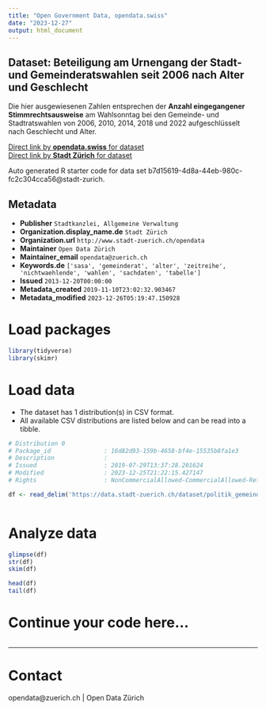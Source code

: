 ```yaml
---
title: "Open Government Data, opendata.swiss"
date: "2023-12-27"
output: html_document
---
```


## Dataset: Beteiligung am Urnengang der Stadt- und Gemeinderatswahlen seit 2006 nach Alter und Geschlecht


Die hier ausgewiesenen Zahlen entsprechen der **Anzahl eingegangener Stimmrechtsausweise** am Wahlsonntag bei den Gemeinde- und Stadtratswahlen von 2006, 2010, 2014, 2018 und 2022 aufgeschlüsselt nach Geschlecht und Alter.


[Direct link by **opendata.swiss** for dataset](https://opendata.swiss/de/dataset/beteiligung-am-urnengang-der-stadt-und-gemeinderatswahlen-seit-2006-nach-alter-und-geschlecht3)<br>
[Direct link by **Stadt Zürich** for dataset](https://data.stadt-zuerich.ch/dataset/politik_gemeinderatswahlen_btg_urnengang_alter_geschl_od7004)

Auto generated R starter code for data set b7d15619-4d8a-44eb-980c-fc2c304cca56@stadt-zurich.

## Metadata

- **Publisher** `Stadtkanzlei, Allgemeine Verwaltung`
- **Organization.display_name.de** `Stadt Zürich`
- **Organization.url** `http://www.stadt-zuerich.ch/opendata`
- **Maintainer** `Open Data Zürich`
- **Maintainer_email** `opendata@zuerich.ch`
- **Keywords.de** `['sasa', 'gemeinderat', 'alter', 'zeitreihe', 'nichtwaehlende', 'wahlen', 'sachdaten', 'tabelle']`
- **Issued** `2013-12-20T00:00:00`
- **Metadata_created** `2019-11-10T23:02:32.903467`
- **Metadata_modified** `2023-12-26T05:19:47.150928`


# Load packages

```r

library(tidyverse)
library(skimr)

```

# Load data

-   The dataset has 1 distribution(s) in CSV format.
-   All available CSV distributions are listed below and can be read into a tibble.

```r

# Distribution 0
# Package_id               : 16d82d93-159b-4658-bf4e-15535b8fa1e3
# Description              : 
# Issued                   : 2019-07-29T13:37:28.201624
# Modified                 : 2023-12-25T21:22:15.427147
# Rights                   : NonCommercialAllowed-CommercialAllowed-ReferenceNotRequired

df <- read_delim('https://data.stadt-zuerich.ch/dataset/politik_gemeinderatswahlen_btg_urnengang_alter_geschl_od7004/download/POL700OD7004.csv')



```

# Analyze data

```r

glimpse(df)
str(df)
skim(df)

head(df)
tail(df)

```

# Continue your code here...

```r

```

------------------------------------------------------------------------

# Contact

opendata@zuerich.ch | Open Data Zürich
